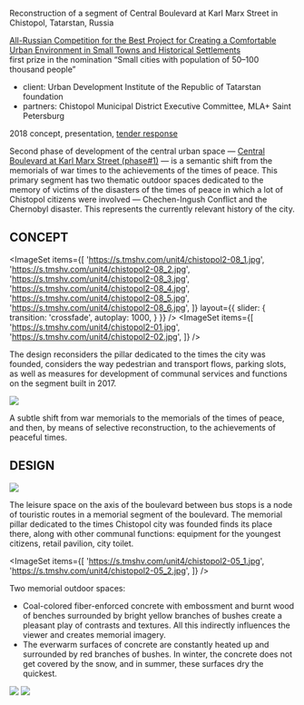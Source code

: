 
<Title>BOULEVARD : : CHISTOPOL TATARSTAN PHASE #2</Title>

Reconstruction of a segment of Central Boulevard at Karl Marx Street in Chistopol, Tatarstan, Russia

[All-Russian Competition for the Best Project for Creating a Comfortable Urban Environment in Small Towns and Historical Settlements](https://konkurs.gorodsreda.ru)<br/>
first prize in the nomination “Small cities with population of 50–100 thousand people”

- client: Urban Development Institute of the Republic of Tatarstan foundation
- partners: Chistopol Municipal District Executive Committee, MLA+ Saint Petersburg

2018 concept, presentation, [tender response](https://issuu.com/unit4/docs/proposal_chistopol_2018)

Second phase of development of the central urban space — [Central Boulevard at Karl Marx Street (phase#1)](/repository/chistopol) — is a semantic shift from the memorials of war times to the achievements of the times of peace. This primary segment has two thematic outdoor spaces dedicated to the memory of victims of the disasters of the times of peace in which a lot of Chistopol citizens were involved — Chechen-Ingush Conflict and the Chernobyl disaster. This represents the currently relevant history of the city.

## CONCEPT

<ImageSet
    items={[
        'https://s.tmshv.com/unit4/chistopol2-08_1.jpg',
        'https://s.tmshv.com/unit4/chistopol2-08_2.jpg',
        'https://s.tmshv.com/unit4/chistopol2-08_3.jpg',
        'https://s.tmshv.com/unit4/chistopol2-08_4.jpg',
        'https://s.tmshv.com/unit4/chistopol2-08_5.jpg',
        'https://s.tmshv.com/unit4/chistopol2-08_6.jpg',
    ]}
    layout={{
        slider: {
            transition: 'crossfade',
            autoplay: 1000,
        }
    }}
/>
<ImageSet
    items={[
        'https://s.tmshv.com/unit4/chistopol2-01.jpg',
        'https://s.tmshv.com/unit4/chistopol2-02.jpg',
    ]}
/>

The design reconsiders the pillar dedicated to the times the city was founded, considers the way pedestrian and transport flows, parking slots, as well as measures for development of communal services and functions on the segment built in 2017.

<Image src='https://s.tmshv.com/unit4/chistopol2-03.jpg'/>

A subtle shift from war memorials to the memorials of the times of peace, and then, by means of selective reconstruction, to the achievements of peaceful times.

## DESIGN

<Image src='https://s.tmshv.com/unit4/chistopol2-04.jpg'/>

The leisure space on the axis of the boulevard between bus stops is a node of touristic routes in a memorial segment of the boulevard. The memorial pillar dedicated to the times Chistopol city was founded finds its place there, along with other communal functions: equipment for the youngest citizens, retail pavilion, city toilet.

<ImageSet
    items={[
        'https://s.tmshv.com/unit4/chistopol2-05_1.jpg',
        'https://s.tmshv.com/unit4/chistopol2-05_2.jpg',
    ]}
/>

Two memorial outdoor spaces:
- Coal-colored fiber-enforced concrete with embossment and burnt wood of benches surrounded by bright yellow branches of bushes create a pleasant play of contrasts and textures. All this indirectly influences the viewer and creates memorial imagery.
- The everwarm surfaces of concrete are constantly heated up and surrounded by red branches of bushes. In winter, the concrete does not get covered by the snow, and in summer, these surfaces dry the quickest.

<Image src='https://s.tmshv.com/unit4/chistopol2-06.jpg'/>
<Image src='https://s.tmshv.com/unit4/chistopol2-07.jpg'/>
